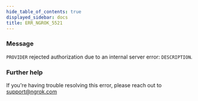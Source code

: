 ```yaml
---
hide_table_of_contents: true
displayed_sidebar: docs
title: ERR_NGROK_5521
---
```




### Message

`PROVIDER` rejected authorization due to an internal server error: `DESCRIPTION`.

<ErrorDetails error="err_ngrok_5521" />

### Further help

If you're having trouble resolving this error, please reach out to [support@ngrok.com](mailto:support@ngrok.com?subject=Help%20with%20ERR_NGROK_5521)

